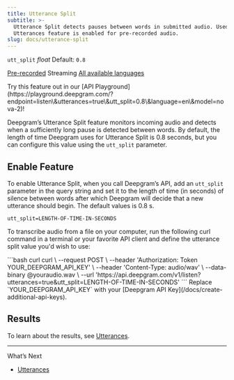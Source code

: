 ```yaml
---
title: Utterance Split
subtitle: >-
  Utterance Split detects pauses between words in submitted audio. Used when the
  Utterances feature is enabled for pre-recorded audio.
slug: docs/utterance-split
---
```



`utt_split` *float* Default: `0.8`

[Pre-recorded](/docs/getting-started-with-pre-recorded-audio) Streaming [All available languages](/docs/models-languages-overview)

<Info>
  Try this feature out in our [API Playground](https://playground.deepgram.com/?endpoint=listen\&utterances=true\&utt_split=0.8\&language=en\&model=nova-2)!
</Info>

Deepgram’s Utterance Split feature monitors incoming audio and detects when a sufficiently long pause is detected between words. By default, the length of time Deepgram uses for Utterance Split is 0.8 seconds, but you can configure this value using the `utt_split` parameter.

## Enable Feature

To enable Utterance Split, when you call Deepgram’s API, add an `utt_split` parameter in the query string and set it to the length of time (in seconds) of silence between words after which Deepgram will decide that a new utterance should begin. The default values is 0.8 s.

`utt_split=LENGTH-OF-TIME-IN-SECONDS`

To transcribe audio from a file on your computer, run the following curl command in a terminal or your favorite API client and define the utterance split value you'd wish to use:

<CodeGroup>
  ```bash curl
  curl \
    --request POST \
    --header 'Authorization: Token YOUR_DEEPGRAM_API_KEY' \
    --header 'Content-Type: audio/wav' \
    --data-binary @youraudio.wav \
    --url 'https://api.deepgram.com/v1/listen?utterances=true&utt_split=LENGTH-OF-TIME-IN-SECONDS'
  ```
</CodeGroup>

<Warning>
  Replace `YOUR_DEEPGRAM_API_KEY` with your [Deepgram API Key](/docs/create-additional-api-keys).
</Warning>

## Results

To learn about the results, see [Utterances](/docs/utterances#analyze-response).

***

What’s Next

* [Utterances](/docs/utterances)
